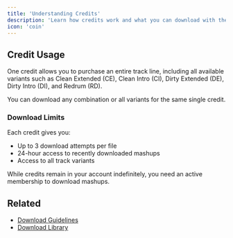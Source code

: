 ```yaml
---
title: 'Understanding Credits'
description: 'Learn how credits work and what you can download with them'
icon: 'coin'
---
```


## Credit Usage

One credit allows you to purchase an entire track line, including all available variants such as Clean Extended (CE), Clean Intro (CI), Dirty Extended (DE), Dirty Intro (DI), and Redrum (RD).

<Tip>
You can download any combination or all variants for the same single credit.
</Tip>

### Download Limits

Each credit gives you:
- Up to 3 download attempts per file
- 24-hour access to recently downloaded mashups
- Access to all track variants

<Note>
While credits remain in your account indefinitely, you need an active membership to download mashups.
</Note>

## Related
- [Download Guidelines](/downloads/guidelines)
- [Download Library](/downloads/library)


